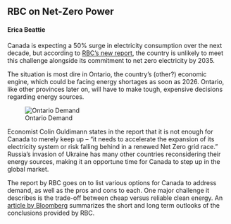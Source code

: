 ## RBC on Net-Zero Power
#### Erica Beattie


Canada is expecting a 50% surge in electricity consumption over the next decade, but according to [RBC's new report](https://thoughtleadership.rbc.com/the-price-of-power-how-to-cut-canadas-net-zero-electricity-bill/), the country is unlikely to meet this challenge alongside its commitment to net zero electricity by 2035.

The situation is most dire in Ontario, the country's (other?) economic engine, which could be facing energy shortages as soon as 2026. Ontario, like other provinces later on, will have to make tough, expensive decisions regarding energy sources.

![Ontario Demand](https://thoughtleadership.rbc.com/wp-content/uploads/03-Higher-demand-means-rising-costs-for-additional-energy.png)

Economist Colin Guldimann states in the report that it is not enough for Canada to merely keep up -- "it needs to accelerate the expansion of its electricity system or risk falling behind in a renewed Net Zero grid race." Russia's invasion of Ukraine has many other countries reconsidering their energy sources, making it an opportune time for Canada to step up in the global market.

The report by RBC goes on to list various options for Canada to address demand, as well as the pros and cons to each. One major challenge it describes is the trade-off between cheap versus reliable clean energy. An [article by Bloomberg](https://www.bloomberg.com/news/articles/2022-09-20/rbc-says-canada-s-economic-engine-may-soon-face-energy-shortages?leadSource=uverify%20wall) summarizes the short and long term outlooks of the conclusions provided by RBC.